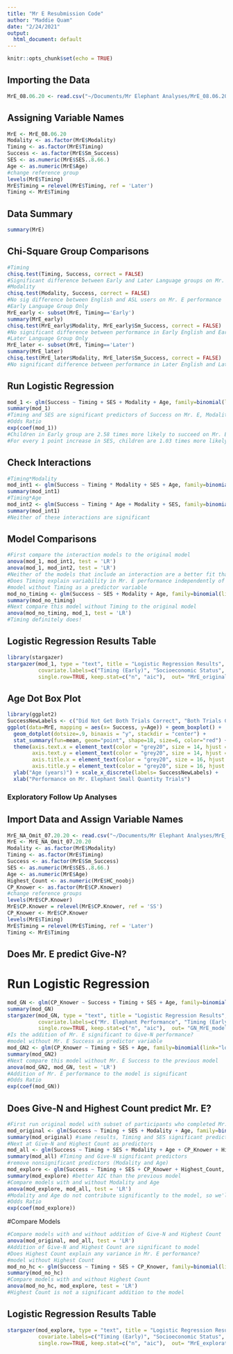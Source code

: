 ```yaml
---
title: "Mr E Resubmission Code"
author: "Maddie Quam"
date: "2/24/2021"
output:
  html_document: default
---
```


```r
knitr::opts_chunk$set(echo = TRUE)
```

## Importing the Data
```r
MrE_08.06.20 <- read.csv("~/Documents/Mr Elephant Analyses/MrE_08.06.20.csv", na.strings="N/A")
```
## Assigning Variable Names
```r
MrE <- MrE_08.06.20
Modality <- as.factor(MrE$Modality)
Timing <- as.factor(MrE$Timing)
Success <- as.factor(MrE$Sm_Success)
SES <- as.numeric(MrE$SES..8.66.)
Age <- as.numeric(MrE$Age)
#change reference group
levels(MrE$Timing)
MrE$Timing = relevel(MrE$Timing, ref = 'Later')
Timing <- MrE$Timing
```
## Data Summary
```r
summary(MrE)
```

## Chi-Square Group Comparisons
```r
#Timing
chisq.test(Timing, Success, correct = FALSE) 
#Significant difference between Early and Later Language groups on Mr. E performance 
#Modality
chisq.test(Modality, Success, correct = FALSE) 
#No sig difference between English and ASL users on Mr. E performance
#Early Language Group Only
MrE_early <- subset(MrE, Timing=='Early')
summary(MrE_early)
chisq.test(MrE_early$Modality, MrE_early$Sm_Success, correct = FALSE)
#No significant difference between performance in Early English and Early ASL groups
#Later Language Group Only
MrE_later <- subset(MrE, Timing=='Later')
summary(MrE_later)
chisq.test(MrE_later$Modality, MrE_later$Sm_Success, correct = FALSE)
#No significant difference between performance in Later English and Later ASL groups
```
## Run Logistic Regression
```r
mod_1 <- glm(Success ~ Timing + SES + Modality + Age, family=binomial(link="logit"), data = MrE)
summary(mod_1)
#Timing and SES are significant predictors of Success on Mr. E, Modality and Age are not
#Odds Ratio
exp(coef(mod_1))
#Children in Early group are 2.58 times more likely to succeed on Mr. E than children in Later group
#For every 1 point increase in SES, children are 1.03 times more likely to succeed on Mr. E
```
## Check Interactions
```r
#Timing*Modality
mod_int1 <- glm(Success ~ Timing * Modality + SES + Age, family=binomial(link="logit"), data = MrE)
summary(mod_int1)
#Timing*Age
mod_int2 <- glm(Success ~ Timing * Age + Modality + SES, family=binomial(link="logit"), data = MrE)
summary(mod_int1)
#Neither of these interactions are significant
```
## Model Comparisons
```r
#First compare the interaction models to the original model
anova(mod_1, mod_int1, test = 'LR')
anova(mod_1, mod_int2, test = 'LR')
#Neither of the models that include an interaction are a better fit than the original model
#Does Timing explain variability in Mr. E performance independently of SES?
#model without Timing as a predictor variable
mod_no_timing <- glm(Success ~ SES + Modality + Age, family=binomial(link="logit"), data = MrE)
summary(mod_no_timing)
#Next compare this model without Timing to the original model
anova(mod_no_timing, mod_1, test = 'LR')
#Timing definitely does!
```
## Logistic Regression Results Table
```r
library(stargazer)
stargazer(mod_1, type = "text", title = "Logistic Regression Results", align=TRUE, dep.var.labels=c("Mr. Elephant Performance"), 
          covariate.labels=c("Timing (Early)", "Socioeconomic Status", "Modality (English)", "Age"), 
          single.row=TRUE, keep.stat=c("n", "aic"),  out= "MrE_original_model_210211.htm")
```
## Age Dot Box Plot
```r
library(ggplot2)
SuccessNewLabels <- c("Did Not Get Both Trials Correct", "Both Trials Correct")
ggplot(data=MrE, mapping = aes(x= Success, y=Age)) + geom_boxplot() +
  geom_dotplot(dotsize=.9, binaxis = "y", stackdir = "center") +
  stat_summary(fun=mean, geom="point", shape=18, size=6, color="red") + 
  theme(axis.text.x = element_text(color = "grey20", size = 14, hjust = .5, vjust = .5, face = "plain"),
        axis.text.y = element_text(color = "grey20", size = 14, hjust = 1, vjust = 0, face = "plain"),
        axis.title.x = element_text(color = "grey20", size = 16, hjust = .5, vjust = 0, face = "plain"),
        axis.title.y = element_text(color = "grey20", size = 16, hjust = .5, vjust = .5, face = "plain")) + 
  ylab("Age (years)") + scale_x_discrete(labels= SuccessNewLabels) + 
  xlab("Performance on Mr. Elephant Small Quantity Trials")
```

### Exploratory Follow Up Analyses
## Import Data and Assign Variable Names
```r
MrE_NA_Omit_07.20.20 <- read.csv("~/Documents/Mr Elephant Analyses/MrE_NA_Omit_07.20.20.csv", na.strings="N/A")
MrE <- MrE_NA_Omit_07.20.20
Modality <- as.factor(MrE$Modality)
Timing <- as.factor(MrE$Timing)
Success <- as.factor(MrE$Sm_Success)
SES <- as.numeric(MrE$SES..8.66.)
Age <- as.numeric(MrE$Age)
Highest_Count <- as.numeric(MrE$HC_noobj)
CP_Knower <- as.factor(MrE$CP.Knower)
#change reference groups
levels(MrE$CP.Knower)
MrE$CP.Knower = relevel(MrE$CP.Knower, ref = 'SS')
CP_Knower <- MrE$CP.Knower
levels(MrE$Timing)
MrE$Timing = relevel(MrE$Timing, ref = 'Later')
Timing <- MrE$Timing
```
## Does Mr. E predict Give-N?
# Run Logistic Regression
```r
mod_GN <- glm(CP_Knower ~ Success + Timing + SES + Age, family=binomial(link="logit"), data = MrE)
summary(mod_GN)
stargazer(mod_GN, type = "text", title = "Logistic Regression Results", align=TRUE, dep.var.labels=c("Give-N CP Knower Level"), 
          covariate.labels=c("Mr. Elephant Performance", "Timing (Early)", "Socioeconomic Status", "Age"), 
          single.row=TRUE, keep.stat=c("n", "aic"),  out= "GN_MrE_model_210215.htm")
#Is the addition of Mr. E significant to Give-N performance?
#model without Mr. E Success as predictor variable
mod_GN2 <- glm(CP_Knower ~ Timing + SES + Age, family=binomial(link="logit"), data = MrE)
summary(mod_GN2)
#Next compare this model without Mr. E Success to the previous model
anova(mod_GN2, mod_GN, test = 'LR')
#Addition of Mr. E performance to the model is significant
#Odds Ratio
exp(coef(mod_GN))
```
## Does Give-N and Highest Count predict Mr. E?
```r
#First run original model with subset of participants who completed Mr. E, Give-N and Highest Count
mod_original <- glm(Success ~ Timing + SES + Modality + Age, family=binomial(link="logit"), data = MrE)
summary(mod_original) #same results, Timing and SES significant predictors
#Next at Give-N and Highest Count as predictors
mod_all <- glm(Success ~ Timing + SES + Modality + Age + CP_Knower + Highest_Count, family=binomial(link="logit"), data = MrE)
summary(mod_all) #Timing and Give-N significant predictors
#remove nonsignificant predictors (Modality and Age)
mod_explore <- glm(Success ~ Timing + SES + CP_Knower + Highest_Count, family=binomial(link="logit"), data = MrE)
summary(mod_explore) #better AIC than the previous model
#Compare models with and without Modality and Age
anova(mod_explore, mod_all, test = 'LR') 
#Modality and Age do not contribute significantly to the model, so we'll leave them out
#Odds Ratio
exp(coef(mod_explore))
```
#Compare Models
```r
#Compare models with and without addition of Give-N and Highest Count
anova(mod_original, mod_all, test = 'LR')
#Addition of Give-N and Highest Count are significant to model
#Does Highest Count explain any variance in Mr. E performance?
#model without Highest Count
mod_no_hc <- glm(Success ~ Timing + SES + CP_Knower, family=binomial(link="logit"), data = MrE)
summary(mod_no_hc)
#Compare models with and without Highest Count
anova(mod_no_hc, mod_explore, test = 'LR')
#Highest Count is not a significant addition to the model
```
## Logistic Regression Results Table
```r
stargazer(mod_explore, type = "text", title = "Logistic Regression Results", align=TRUE, dep.var.labels=c("Mr. Elephant Performance"), 
          covariate.labels=c("Timing (Early)", "Socioeconomic Status", "Give-N (CP-Knower)", "Highest Count"), 
          single.row=TRUE, keep.stat=c("n", "aic"),  out= "MrE_exploratory_model_210218.htm")
```
